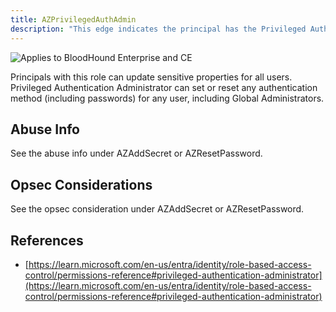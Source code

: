 ---
title: AZPrivilegedAuthAdmin
description: "This edge indicates the principal has the Privileged Authentication Administrator role active against the target tenant."
---
<img noZoom src="/assets/enterprise-AND-community-edition-pill-tag.svg" alt="Applies to BloodHound Enterprise and CE"/>


 Principals with this role can update sensitive properties for all users. Privileged Authentication Administrator can set or reset any authentication method (including passwords) for any user, including Global Administrators.

## Abuse Info

See the abuse info under AZAddSecret or AZResetPassword.

## Opsec Considerations

See the opsec consideration under AZAddSecret or AZResetPassword.

## References

* [https://learn.microsoft.com/en-us/entra/identity/role-based-access-control/permissions-reference#privileged-authentication-administrator](https://learn.microsoft.com/en-us/entra/identity/role-based-access-control/permissions-reference#privileged-authentication-administrator)
